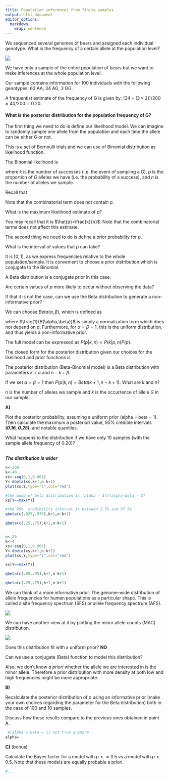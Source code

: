 ```yaml
---
title: Population inferences from finite samples 
output: html_document
editor_options: 
  markdown: 
    wrap: sentence
---
```


We sequenced several genomes of bears and assigned each individual genotype.
What is the frequency of a certain allele at the population level?

![](Images/BrownBear.jpg)

We have only a sample of the entire population of bears but we want to make inferences at the whole population level.

Our sample contains information for 100 individuals with the following genotypes: 63 AA, 34 AG, 3 GG.

A frequentist estimate of the frequency of G is given by: $(34+(3\times2))/200=40/200=0.20$.

#### What is the posterior distribution for the population frequency of G?

The first thing we need to do is define our likelihood model.
We can imagine to randomly sample one allele from the population and each time the allele can be either G or not.

This is a set of Bernoulli trials and we can use of Binomial distribution as likelihood function.

The Binomial likelihood is

```{=tex}
\begin{equation}
     P(k|p,n) = ( \genfrac{}{}{0pt}{}{n}{k} ) p^k(1-p)^{n-k}
\end{equation}
```
where $k$ is the number of successes (i.e. the event of sampling a G), $p$ is the proportion of $G$ alleles we have (i.e. the probability of a success), and $n$ is the number of alleles we sample.

Recall that

```{=tex}
\begin{equation}
    (\genfrac{}{}{0pt}{}{n}{k}) = \frac{n!}{k!(n-k)!}
\end{equation}
```
Note that the combinatorial term does not contain $p$.

What is the maximum likelihood estimate of $p$?

You may recall that it is $\hat{p}=\frac{k}{n}$.
Note that the combinatorial terms does not affect this estimate.

The second thing we need to do is define a prior probability for $p$.

What is the interval of values that $p$ can take?

It is $[0,1]$, as we express frequencies relative to the whole population/sample.
It is convenient to choose a prior distribution which is conjugate to the Binomial.

A Beta distribution is a conjugate prior in this case.

Are certain values of $p$ more likely to occur without observing the data?

If that it is not the case, can we use the Beta distribution to generate a non-informative prior?

We can choose $Beta(\alpha,\beta)$, which is defined as

```{=tex}
\begin{equation}
    P(p) = \frac{1}{B(\alpha,\beta)} p^{\alpha-1}(1-p)^{\beta-1}
\end{equation}
```
where $\frac{1}{B(\alpha,\beta)}$ is simply a normalization term which does not depend on $p$.
Furthermore, for $\alpha = \beta = 1$, this is the uniform distribution, and thus yields a non-informative prior.

The full model can be expressed as $P(p|k,n) \propto P(k|p,n)P(p)$.

The closed form for the posterior distribution given our choices for the likelihood and prior functions is

```{=tex}
\begin{equation}
    P(p|k,n) \propto p^{k+\alpha-1}(1-p)^{n-k+\beta-1}
\end{equation}
```
The posterior distribution (Beta-Binomial model) is a Beta distribution with parameters $k+\alpha$ and $n-k+\beta$.

If we set $\alpha=\beta=1$ then $P(p|k,n)=Beta(k+1,n-k+1)$.
What are $k$ and $n$?

$n$ is the number of alleles we sample and $k$ is the occurrence of allele $G$ in our sample.

**A)**

Plot the posterior probability, assuming a uniform prior (alpha = beta = 1).
Then calculate the maximum a posteriori value, 95% credible intervals ***(0.16, 0.25)***, and notable quantiles.

What happens to the distribution if we have only 10 samples (with the sample allele frequency of 0.20)?\

\
***The distribution is wider***

```r
n<-200
k<-40
xs<-seq(0,1,0.001)
Y<-dbeta(xs,k+1,n-k+1)
plot(xs,Y,type="l",col="red")

#the mode of beta distribution is (alpha - 1)/(alpha-beta - 2)
xs[Y==max(Y)]

#the 95%  credibility interval is between 2.5% and 97.5%
qbeta(c(.025,.975),k+1,n-k+1)

qbeta(c(.25,.75),k+1,n-k+1)


n<-20
k<-4
xs<-seq(0,1,0.001)
Y<-dbeta(xs,k+1,n-k+1)
plot(xs,Y,type="l",col="red")

xs[Y==max(Y)]

qbeta(c(.05,.95),k+1,n-k+1)

qbeta(c(.25,.75),k+1,n-k+1)


```

We can think of a more informative prior.
The genome-wide distribution of allele frequencies for human populations as a particular shape.
This is called a site frequency spectrum (SFS) or allele frequency spectrum (AFS).

![](Images/AFS.png)

We can have another view at it by plotting the minor allele counts (MAC) distribution.

![](Images/MAC.png)

Does this distribution fit with a uniform prior?
**NO**

Can we use a conjugate (Beta) function to model this distribution?

Also, we don't know *a priori* whether the allele we are interested in is the minor allele.
Therefore a prior distribution with more density at both low and high frequencies might be more appropriate.

**B)**

Recalculate the posterior distribution of $p$ using an informative prior (make your own choices regarding the parameter for the Beta distribution) both in the case of 100 and 10 samples.

Discuss how these results compare to the previous ones obtained in point A.

```r

 #(alpha = beta = 1) not true anymore
alpha=

```

**C)** (bonus)

Calculate the Bayes factor for a model with $p<=0.5$ vs a model with $p>0.5$.
Note that these models are equally probable a priori.

```r
#...
```
